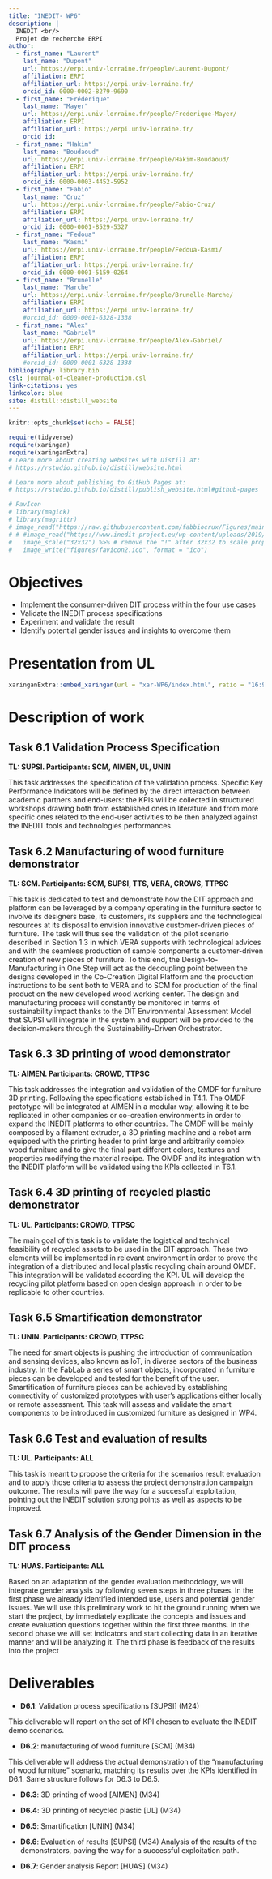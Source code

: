 ```yaml
---
title: "INEDIT- WP6"
description: |
  INEDIT <br/>
  Projet de recherche ERPI
author:
  - first_name: "Laurent"
    last_name: "Dupont"
    url: https://erpi.univ-lorraine.fr/people/Laurent-Dupont/
    affiliation: ERPI
    affiliation_url: https://erpi.univ-lorraine.fr/
    orcid_id: 0000-0002-8279-9690  
  - first_name: "Fréderique"
    last_name: "Mayer"
    url: https://erpi.univ-lorraine.fr/people/Frederique-Mayer/
    affiliation: ERPI
    affiliation_url: https://erpi.univ-lorraine.fr/
    orcid_id:     
  - first_name: "Hakim"
    last_name: "Boudaoud"
    url: https://erpi.univ-lorraine.fr/people/Hakim-Boudaoud/
    affiliation: ERPI
    affiliation_url: https://erpi.univ-lorraine.fr/
    orcid_id: 0000-0003-4452-5952
  - first_name: "Fabio"
    last_name: "Cruz"
    url: https://erpi.univ-lorraine.fr/people/Fabio-Cruz/
    affiliation: ERPI
    affiliation_url: https://erpi.univ-lorraine.fr/
    orcid_id: 0000-0001-8529-5327
  - first_name: "Fedoua"
    last_name: "Kasmi"
    url: https://erpi.univ-lorraine.fr/people/Fedoua-Kasmi/
    affiliation: ERPI
    affiliation_url: https://erpi.univ-lorraine.fr/
    orcid_id: 0000-0001-5159-0264
  - first_name: "Brunelle"
    last_name: "Marche"
    url: https://erpi.univ-lorraine.fr/people/Brunelle-Marche/
    affiliation: ERPI
    affiliation_url: https://erpi.univ-lorraine.fr/
    #orcid_id: 0000-0001-6328-1338
  - first_name: "Alex"
    last_name: "Gabriel"
    url: https://erpi.univ-lorraine.fr/people/Alex-Gabriel/
    affiliation: ERPI
    affiliation_url: https://erpi.univ-lorraine.fr/
    #orcid_id: 0000-0001-6328-1338
bibliography: library.bib
csl: journal-of-cleaner-production.csl
link-citations: yes
linkcolor: blue 
site: distill::distill_website
---
```


```r
knitr::opts_chunk$set(echo = FALSE)

require(tidyverse)
require(xaringan)
require(xaringanExtra)
# Learn more about creating websites with Distill at:
# https://rstudio.github.io/distill/website.html

# Learn more about publishing to GitHub Pages at:
# https://rstudio.github.io/distill/publish_website.html#github-pages

# FavIcon
# library(magick)
# library(magrittr)
# image_read("https://raw.githubusercontent.com/fabbiocrux/Figures/main/Inedit/Inedit-01.png") %>%
# # #image_read("https://www.inedit-project.eu/wp-content/uploads/2019/11/Inedit_main02.png") %>%
# 	image_scale("32x32") %>% # remove the "!" after 32x32 to scale proportionally
# 	image_write("figures/favicon2.ico", format = "ico")

```

# Objectives

-   Implement the consumer-driven DIT process within the four use cases
-   Validate the INEDIT process specifications
-   Experiment and validate the result
-   Identify potential gender issues and insights to overcome them

# Presentation from UL

```r
xaringanExtra::embed_xaringan(url = "xar-WP6/index.html", ratio = "16:9")
```

# Description of work

## Task 6.1 Validation Process Specification

**TL: SUPSI. Participants: SCM, AIMEN, UL, UNIN**

This task addresses the specification of the validation process. Specific Key Performance Indicators will be defined by the direct interaction between academic partners and end-users: the KPIs will be collected in structured workshops drawing both from established ones in literature and from more specific ones related to the end-user activities to be then analyzed against the INEDIT tools and technologies performances.

## Task 6.2 Manufacturing of wood furniture demonstrator

**TL: SCM. Participants: SCM, SUPSI, TTS, VERA, CROWS, TTPSC**

This task is dedicated to test and demonstrate how the DIT approach and platform can be leveraged by a company operating in the furniture sector to involve its designers base, its customers, its suppliers and the technological resources at its disposal to envision innovative customer-driven pieces of furniture. The task will thus see the validation of the pilot scenario described in Section 1.3 in which VERA supports with technological advices and with the seamless production of sample components a customer-driven creation of new pieces of furniture. To this end, the Design-to-Manufacturing in One Step will act as the decoupling point between the designs developed in the Co-Creation Digital Platform and the production instructions to be sent both to VERA and to SCM for production of the final product on the new developed wood working center. The design and manufacturing process will constantly be monitored in terms of sustainability impact thanks to the DIT Environmental Assessment Model that SUPSI will integrate in the system and support will be provided to the decision-makers through the Sustainability-Driven Orchestrator.

## Task 6.3 3D printing of wood demonstrator

**TL: AIMEN. Participants: CROWD, TTPSC**

This task addresses the integration and validation of the OMDF for furniture 3D printing. Following the specifications established in T4.1. The OMDF prototype will be integrated at AIMEN in a modular way, allowing it to be replicated in other companies or co-creation environments in order to expand the INEDIT platforms to other countries. The OMDF will be mainly composed by a filament extruder, a 3D printing machine and a robot arm equipped with the printing header to print large and arbitrarily complex wood furniture and to give the final part different colors, textures and properties modifying the material recipe. The OMDF and its integration with the INEDIT platform will be validated using the KPIs collected in T6.1.

## Task 6.4 3D printing of recycled plastic demonstrator

**TL: UL. Participants: CROWD, TTPSC**

The main goal of this task is to validate the logistical and technical feasibility of recycled assets to be used in the DIT approach. These two elements will be implemented in relevant environment in order to prove the integration of a distributed and local plastic recycling chain around OMDF. This integration will be validated according the KPI. UL will develop the recycling pilot platform based on open design approach in order to be replicable to other countries.

## Task 6.5 Smartification demonstrator

**TL: UNIN. Participants: CROWD, TTPSC**

The need for smart objects is pushing the introduction of communication and sensing devices, also known as IoT, in diverse sectors of the business industry. In the FabLab a series of smart objects, incorporated in furniture pieces can be developed and tested for the benefit of the user. Smartification of furniture pieces can be achieved by establishing connectivity of customized prototypes with user's applications either locally or remote assessment. This task will assess and validate the smart components to be introduced in customized furniture as designed in WP4.

## Task 6.6 Test and evaluation of results

**TL: UL. Participants: ALL**

This task is meant to propose the criteria for the scenarios result evaluation and to apply those criteria to assess the project demonstration campaign outcome. The results will pave the way for a successful exploitation, pointing out the INEDIT solution strong points as well as aspects to be improved.

## Task 6.7 Analysis of the Gender Dimension in the DIT process

**TL: HUAS. Participants: ALL**

Based on an adaptation of the gender evaluation methodology, we will integrate gender analysis by following seven steps in three phases. In the first phase we already identified intended use, users and potential gender issues. We will use this preliminary work to hit the ground running when we start the project, by immediately explicate the concepts and issues and create evaluation questions together within the first three months. In the second phase we will set indicators and start collecting data in an iterative manner and will be analyzing it. The third phase is feedback of the results into the project

# Deliverables

- **D6.1**: Validation process specifications [SUPSI] (M24)

This deliverable will report on the set of KPI chosen to evaluate the INEDIT demo scenarios.

- **D6.2**: manufacturing of wood furniture [SCM] (M34)

This deliverable will address the actual demonstration of the "manufacturing of wood furniture" scenario, matching its results over the KPIs identified in D6.1. Same structure follows for D6.3 to D6.5.

- **D6.3**: 3D printing of wood [AIMEN] (M34)

- **D6.4**: 3D printing of recycled plastic [UL] (M34)

- **D6.5**: Smartification [UNIN] (M34)

- **D6.6**: Evaluation of results [SUPSI] (M34) Analysis of the results of the demonstrators, paving the way for a successful exploitation path.

- **D6.7**: Gender analysis Report [HUAS] (M34)
